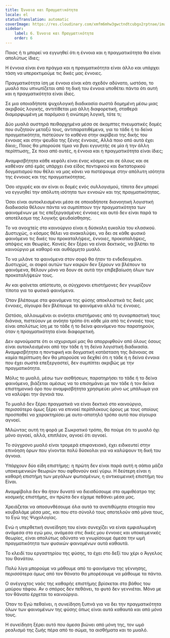 ```yaml
---
title: Έννοια και Πραγματικότητα
locale: el
statusTranslation: automatic
coverImage: https://res.cloudinary.com/xmfm6mhw3gwctndtcubgx2rptnae/image/upload/v1741354419/small_cover_la_gran_rebelion_28716e29d2.webp
sidebar:
    label: 6. Έννοια και Πραγματικότητα
    order: 6
---
```

Ποιος ή τι μπορεί να εγγυηθεί ότι η έννοια και η πραγματικότητα θα είναι απολύτως ίδιες;

Η έννοια είναι ένα πράγμα και η πραγματικότητα είναι άλλο και υπάρχει τάση να υπερεκτιμούμε τις δικές μας έννοιες.

Πραγματικότητα ίση με έννοια είναι κάτι σχεδόν αδύνατο, ωστόσο, το μυαλό που υπνωτίζεται από τη δική του έννοια υποθέτει πάντα ότι αυτή και η πραγματικότητα είναι ίδιες.

Σε μια οποιαδήποτε ψυχολογική διαδικασία σωστά δομημένη μέσω μιας ακριβούς λογικής, αντιτίθεται μια άλλη διαφορετική, σταθερά διαμορφωμένη με παρόμοια ή ανώτερη λογική, τότε τι;

Δύο μυαλά αυστηρά πειθαρχημένα μέσα σε άκαμπτες πνευματικές δομές που συζητούν μεταξύ τους, αντιπαρατιθέμενα, για το τάδε ή το δείνα πραγματικότητα, πιστεύουν το καθένα στην ακρίβεια της δικής του έννοιας και στην ψευδία της ξένης έννοιας, Αλλά ποιο από αυτά έχει δίκιο;, Ποιος θα μπορούσε τίμια να βγει εγγυητής σε μία ή την άλλη περίπτωση;, Σε ποια από αυτές, η έννοια και η πραγματικότητα είναι ίδιες;

Αναμφισβήτητα κάθε κεφάλι είναι ένας κόσμος και σε όλους και σε καθέναν από εμάς υπάρχει ένα είδος ποντιφικού και δικτατορικού δογματισμού που θέλει να μας κάνει να πιστέψουμε στην απόλυτη ισότητα της έννοιας και της πραγματικότητας.

Όσο ισχυρές και αν είναι οι δομές ενός συλλογισμού, τίποτα δεν μπορεί να εγγυηθεί την απόλυτη ισότητα των εννοιών και της πραγματικότητας.

Όσοι είναι αυτοκλεισμένοι μέσα σε οποιαδήποτε διανοητική λογιστική διαδικασία θέλουν πάντα να συμπίπτουν την πραγματικότητα των φαινομένων με τις επεξεργασμένες έννοιες και αυτό δεν είναι παρά το αποτέλεσμα της λογικής ψευδαίσθησης.

Το να ανοιχτείς στο καινούργιο είναι η δύσκολη ευκολία του κλασικού. Δυστυχώς, ο κόσμος θέλει να ανακαλύψει, να δει σε κάθε φυσικό φαινόμενο τις δικές του προκαταλήψεις, έννοιες, προκαταλήψεις, απόψεις και θεωρίες. Κανείς δεν ξέρει να είναι δεκτικός, να βλέπει το καινούργιο με καθαρό και αυθόρμητο μυαλό.

Το να μιλάνε τα φαινόμενα στον σοφό θα ήταν το ενδεδειγμένο. Δυστυχώς, οι σοφοί αυτών των καιρών δεν ξέρουν να βλέπουν τα φαινόμενα, θέλουν μόνο να δουν σε αυτά την επιβεβαίωση όλων των προκαταλήψεών τους.

Αν και φαίνεται απίστευτο, οι σύγχρονοι επιστήμονες δεν γνωρίζουν τίποτα για τα φυσικά φαινόμενα.

Όταν βλέπουμε στα φαινόμενα της φύσης αποκλειστικά τις δικές μας έννοιες, σίγουρα δεν βλέπουμε τα φαινόμενα αλλά τις έννοιες.

Ωστόσο, αλλοιωμένοι οι ανόητοι επιστήμονες από τη συναρπαστική τους διάνοια, πιστεύουν με ανόητο τρόπο ότι κάθε μία από τις έννοιές τους είναι απολύτως ίση με το τάδε ή το δείνα φαινόμενο που παρατηρούν, όταν η πραγματικότητα είναι διαφορετική.

Δεν αρνούμαστε ότι οι ισχυρισμοί μας θα απορριφθούν από όλους όσους είναι αυτοκλεισμένοι από την τάδε ή τη δείνα λογιστική διαδικασία. Αναμφισβήτητα η ποντιφική και δογματική κατάσταση της διάνοιας σε καμία περίπτωση δεν θα μπορούσε να δεχθεί ότι η τάδε ή η δείνα έννοια που έχει σωστά επεξεργαστεί, δεν συμπίπτει ακριβώς με την πραγματικότητα.

Μόλις το μυαλό, μέσω των αισθήσεων, παρατηρήσει το τάδε ή το δείνα φαινόμενο, βιάζεται αμέσως να το επισημάνει με τον τάδε ή τον δείνα επιστημονικό όρο που αναμφισβήτητα χρησιμεύει μόνο ως μπάλωμα για να καλύψει την άγνοιά του.

Το μυαλό δεν ξέρει πραγματικά να είναι δεκτικό στο καινούργιο, περισσότερο όμως ξέρει να επινοεί περίπλοκους όρους με τους οποίους προσπαθεί να χαρακτηρίσει με αυτο-απατηλό τρόπο αυτό που σίγουρα αγνοεί.

Μιλώντας αυτή τη φορά με Σωκρατικό τρόπο, θα πούμε ότι το μυαλό όχι μόνο αγνοεί, αλλά, επιπλέον, αγνοεί ότι αγνοεί.

Το σύγχρονο μυαλό είναι τρομερά επιφανειακό, έχει ειδικευτεί στην επινόηση όρων που γίνονται πολύ δύσκολοι για να καλύψουν τη δική του άγνοια.

Υπάρχουν δύο είδη επιστήμης: η πρώτη δεν είναι παρά αυτή η σάπια μάζα υποκειμενικών θεωριών που αφθονούν εκεί γύρω. Η δεύτερη είναι η καθαρή επιστήμη των μεγάλων φωτισμένων, η αντικειμενική επιστήμη του Είναι.

Αναμφίβολα δεν θα ήταν δυνατό να διεισδύσουμε στο αμφιθέατρο της κοσμικής επιστήμης, αν πρώτα δεν είχαμε πεθάνει μέσα μας.

Χρειάζεται να αποσυνθέσουμε όλα αυτά τα ανεπιθύμητα στοιχεία που κουβαλάμε μέσα μας, και που στο σύνολό τους αποτελούν από μόνα τους, το Εγώ της Ψυχολογίας.

Ενώ η υπερθετική συνείδηση του είναι συνεχίζει να είναι εμφιαλωμένη ανάμεσα στο εγώ μου, ανάμεσα στις δικές μου έννοιες και υποκειμενικές θεωρίες, είναι απολύτως αδύνατο να γνωρίσουμε άμεσα την ωμή πραγματικότητα των φυσικών φαινομένων αυτά καθαυτά.

Το κλειδί του εργαστηρίου της φύσης, το έχει στο δεξί του χέρι ο Άγγελος του Θανάτου.

Πολύ λίγα μπορούμε να μάθουμε από το φαινόμενο της γέννησης, περισσότερα όμως από τον θάνατο θα μπορέσουμε να μάθουμε τα πάντα.

Ο ανέγγιχτος ναός της καθαρής επιστήμης βρίσκεται στο βάθος του μαύρου τάφου. Αν ο σπόρος δεν πεθάνει, το φυτό δεν γεννιέται. Μόνο με τον θάνατο έρχεται το καινούργιο.

Όταν το Εγώ πεθαίνει, η συνείδηση ξυπνά για να δει την πραγματικότητα όλων των φαινομένων της φύσης όπως είναι αυτά καθαυτά και από μόνα τους.

Η συνείδηση ξέρει αυτό που άμεσα βιώνει από μόνη της, τον ωμό ρεαλισμό της ζωής πέρα από το σώμα, τα αισθήματα και το μυαλό.

